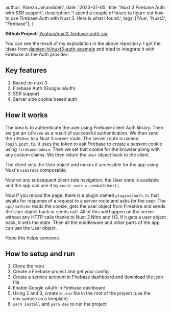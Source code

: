 
  author: 'Alireza Jahandideh',
  date: '2023-07-05',
  title: 'Nuxt 3 Firebase Auth with SSR support',
  description: 'I spend a couple of hours to figure out how to use Firebase Auth with Nuxt 3. Here is what I found.',
  tags: ['Vue', 'Nuxt3', "Firebase"],
}


**Github Project:** [Youhan/nuxt3-firebase-auth-ssr](https://github.com/Youhan/nuxt3-firebase-auth-ssr)

You can see the result of my explodation in the above repository. I got the ideas from [damien-hl/nuxt3-auth-example](https://github.com/damien-hl/nuxt3-auth-example) and tried to integrate it with Firebase as the Auth provider. 

## Key features

1. Based on nuxt 3
2. Firebase Auth (Google oAuth)
3. SSR support
4. Server side cookie based auth

## How it works

The idea is to authenticate the user using Firebase client Auth library. Then we get an `idToken` as a result of successful authentication. We then send the `idToken` to a Nuxt 3 server route. The server route is named `login.post.ts`. It uses the token to ask Firebase to create a session cookie using `firebase-admin`. Then we set that cookie for the browser along with any custom claims. We then return the `User` object back to the client.

The client sets the User object and makes it accessible for the app using Nuxt's `useState` composable.

Now on any subsequent client side navigation, the User state is available and the app can use it by `const user = useAuthUser()`.

Now if you reload the page, there is a plugin named `plugins/auth.ts` that awaits for response of a request to a server route and asks for the user. The `api/auth/me` reads the cookie, gets the user object from Firestore and sends the User object back or sends null. All of this will happen on the server without any HTTP calls thanks to Nuxt 3 Nitro and H3. If it gets a user object back, it sets the state. Then all the middleware and other parts of the app can use the User object.

Hope this helps someone.

## How to setup and run 

1. Clone the repo
2. Create a Firebase project and get your config
3. Create a service account in Firebase dashboard and download the json file
4. Enable Google oAuth in Firebase dashboard
5. Using 2 and 3, create a `.env` file in the root of the project (use the env.sample as a template)
6. `yarn install` and `yarn dev` to run the project